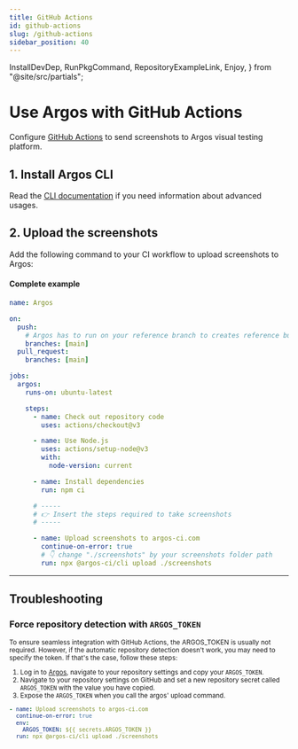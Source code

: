 ```yaml
---
title: GitHub Actions
id: github-actions
slug: /github-actions
sidebar_position: 40
---
```


  InstallDevDep,
  RunPkgCommand,
  RepositoryExampleLink,
  Enjoy,
} from "@site/src/partials";

# Use Argos with GitHub Actions

Configure [GitHub Actions](https://github.com/features/actions) to send screenshots to Argos visual testing platform.

## 1. Install Argos CLI

<InstallDevDep dependency="@argos-ci/cli" />

Read the [CLI documentation](/argos-cli#advanced-usage) if you need information about
advanced usages.

## 2. Upload the screenshots

Add the following command to your CI workflow to upload screenshots to Argos:

<RunPkgCommand command="@argos-ci/cli upload ./screenshots" />

#### Complete example

```yml title=".github/workflows/ci.yml"
name: Argos

on:
  push:
    # Argos has to run on your reference branch to creates reference builds
    branches: [main]
  pull_request:
    branches: [main]

jobs:
  argos:
    runs-on: ubuntu-latest

    steps:
      - name: Check out repository code
        uses: actions/checkout@v3

      - name: Use Node.js
        uses: actions/setup-node@v3
        with:
          node-version: current

      - name: Install dependencies
        run: npm ci

      # -----
      # 👉 Insert the steps required to take screenshots
      # -----

      - name: Upload screenshots to argos-ci.com
        continue-on-error: true
        # 👇 change "./screenshots" by your screenshots folder path
        run: npx @argos-ci/cli upload ./screenshots
```

<RepositoryExampleLink />

<Enjoy />

---

## Troubleshooting

### Force repository detection with `ARGOS_TOKEN`

<small>
  To ensure seamless integration with GitHub Actions, the <Tag>ARGOS_TOKEN</Tag> is
  usually not required. However, if the automatic repository detection doesn't
  work, you may need to specify the token. If that's the case, follow these
  steps:

1. Log in to [Argos](https://app.argos-ci.com), navigate to your repository settings and copy your `ARGOS_TOKEN`.
2. Navigate to your repository settings on GitHub and set a new repository secret called `ARGOS_TOKEN` with the value you have copied.
3. Expose the `ARGOS_TOKEN` when you call the argos' upload command.

```yml title=".github/workflows/ci.yml"
- name: Upload screenshots to argos-ci.com
  continue-on-error: true
  env:
    ARGOS_TOKEN: ${{ secrets.ARGOS_TOKEN }}
  run: npx @argos-ci/cli upload ./screenshots
```

</small>
